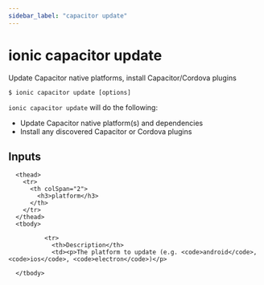 ```yaml
---
sidebar_label: "capacitor update"
---
```



# ionic capacitor update

Update Capacitor native platforms, install Capacitor/Cordova plugins

```shell
$ ionic capacitor update [options]
```

`ionic capacitor update` will do the following:
- Update Capacitor native platform(s) and dependencies
- Install any discovered Capacitor or Cordova plugins
## Inputs


<table className="reference-table">
  
      <thead>
        <tr>
          <th colSpan="2">
            <h3>platform</h3>
          </th>
        </tr>
      </thead>
      <tbody>
        
              <tr>
                <th>Description</th>
                <td><p>The platform to update (e.g. <code>android</code>, <code>ios</code>, <code>electron</code>)</p>
</td>
              </tr>
            
      </tbody>
</table>


